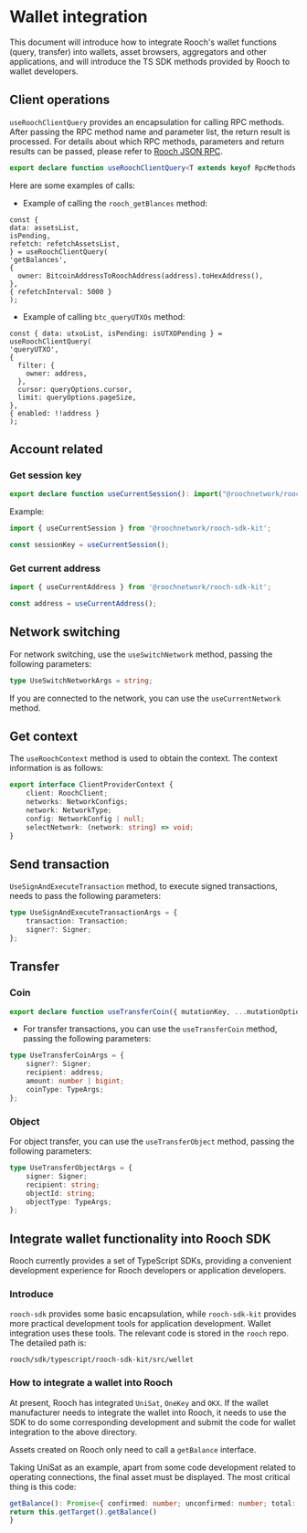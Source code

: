# Wallet integration

This document will introduce how to integrate Rooch's wallet functions (query, transfer) into wallets, asset browsers, aggregators and other applications, and will introduce the TS SDK methods provided by Rooch to wallet developers.

## Client operations

`useRoochClientQuery` provides an encapsulation for calling RPC methods. After passing the RPC method name and parameter list, the return result is processed. For details about which RPC methods, parameters and return results can be passed, please refer to [Rooch JSON RPC](https://playground.open-rpc.org/?schemaUrl=https://raw.githubusercontent.com/rooch-network/rooch/main/crates/rooch-open-rpc-spec/schemas/openrpc.json).

```ts
export declare function useRoochClientQuery<T extends keyof RpcMethods, TData = RpcMethods[T]['result']>(...args: undefined extends RpcMethods[T]['params'] ? [method: T, params?: RpcMethods[T]['params'], options?: UseRoochClientQueryOptions<T, TData>] : [method: T, params: RpcMethods[T]['params'], options?: UseRoochClientQueryOptions<T, TData>]): UseQueryResult<TData, Error>;
```

Here are some examples of calls:

- Example of calling the `rooch_getBlances` method:

```tsx
const {
data: assetsList,
isPending,
refetch: refetchAssetsList,
} = useRoochClientQuery(
'getBalances',
{
  owner: BitcoinAddressToRoochAddress(address).toHexAddress(),
},
{ refetchInterval: 5000 }
);
```

- Example of calling `btc_queryUTXOs` method:

```tsx
const { data: utxoList, isPending: isUTXOPending } = useRoochClientQuery(
'queryUTXO',
{
  filter: {
    owner: address,
  },
  cursor: queryOptions.cursor,
  limit: queryOptions.pageSize,
},
{ enabled: !!address }
);
```

## Account related

### Get session key

```ts
export declare function useCurrentSession(): import("@roochnetwork/rooch-sdk").Session | null;
```

Example:

```ts
import { useCurrentSession } from '@roochnetwork/rooch-sdk-kit';

const sessionKey = useCurrentSession();
```

### Get current address

```ts
import { useCurrentAddress } from '@roochnetwork/rooch-sdk-kit';

const address = useCurrentAddress();
```

## Network switching

For network switching, use the `useSwitchNetwork` method, passing the following parameters:

```ts
type UseSwitchNetworkArgs = string;
```

If you are connected to the network, you can use the `useCurrentNetwork` method.

## Get context

The `useRoochContext` method is used to obtain the context. The context information is as follows:

```ts
export interface ClientProviderContext {
    client: RoochClient;
    networks: NetworkConfigs;
    network: NetworkType;
    config: NetworkConfig | null;
    selectNetwork: (network: string) => void;
}
```

## Send transaction

`UseSignAndExecuteTransaction` method, to execute signed transactions, needs to pass the following parameters:

```ts
type UseSignAndExecuteTransactionArgs = {
    transaction: Transaction;
    signer?: Signer;
};
```

## Transfer

### Coin

```ts
export declare function useTransferCoin({ mutationKey, ...mutationOptions }?: UseSwitchNetworkMutationOptions): UseMutationResult<UseTransferCoinResult, Error, UseTransferCoinArgs, unknown>;
```

- For transfer transactions, you can use the `useTransferCoin` method, passing the following parameters:

```ts
type UseTransferCoinArgs = {
    signer?: Signer;
    recipient: address;
    amount: number | bigint;
    coinType: TypeArgs;
};
```

### Object

For object transfer, you can use the `useTransferObject` method, passing the following parameters:

```ts
type UseTransferObjectArgs = {
    signer: Signer;
    recipient: string;
    objectId: string;
    objectType: TypeArgs;
};
```

## Integrate wallet functionality into Rooch SDK

Rooch currently provides a set of TypeScript SDKs, providing a convenient development experience for Rooch developers or application developers.

### Introduce

`rooch-sdk` provides some basic encapsulation, while `rooch-sdk-kit` provides more practical development tools for application development. Wallet integration uses these tools. The relevant code is stored in the `rooch` repo. The detailed path is:

```
rooch/sdk/typescript/rooch-sdk-kit/src/wellet
```

### How to integrate a wallet into Rooch

At present, Rooch has integrated `UniSat`, `OneKey` and `OKX`. If the wallet manufacturer needs to integrate the wallet into Rooch, it needs to use the SDK to do some corresponding development and submit the code for wallet integration to the above directory.

Assets created on Rooch only need to call a `getBalance` interface.

Taking UniSat as an example, apart from some code development related to operating connections, the final asset must be displayed. The most critical thing is this code:

```ts
getBalance(): Promise<{ confirmed: number; unconfirmed: number; total: string }> {
return this.getTarget().getBalance()
}
```
